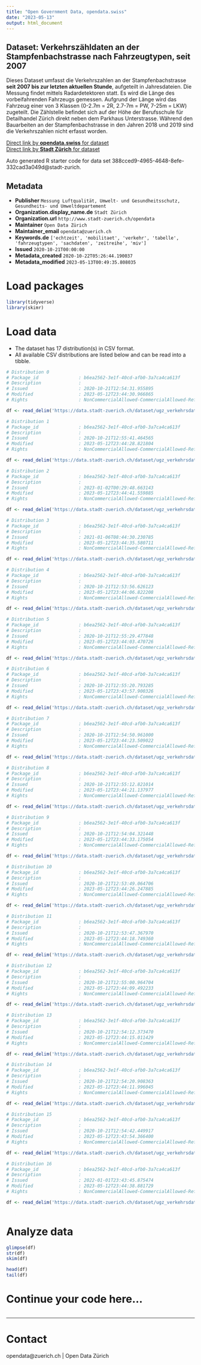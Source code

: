 ```yaml
---
title: "Open Government Data, opendata.swiss"
date: "2023-05-13"
output: html_document
---
```


## Dataset: Verkehrszähldaten an der Stampfenbachstrasse nach Fahrzeugtypen, seit 2007


Dieses Dataset umfasst die Verkehrszahlen an der Stampfenbachstrasse **seit 2007 bis zur letzten aktuellen Stunde**, aufgeteilt in Jahresdateien. Die Messung findet mittels Radardetektoren statt. Es wird die Länge des vorbeifahrenden Fahrzeugs gemessen. Aufgrund der Länge wird das Fahrzeug einer von 3 Klassen (0-2.7m = 2R, 2.7-7m = PW, 7-25m = LKW) zugeteilt. Die Zählstelle befindet sich auf der Höhe der Berufsschule für Detailhandel Zürich direkt neben dem Parkhaus Unterstrasse. 
Während den Bauarbeiten an der Stampfenbachstrasse in den Jahren 2018 und 2019 sind die Verkehrszahlen nicht erfasst worden.


[Direct link by **opendata.swiss** for dataset](https://opendata.swiss/de/dataset/verkehrszahldaten-an-der-stampfenbachstrasse-nach-fahrzeugtypen-seit-2007)<br>
[Direct link by **Stadt Zürich** for dataset](https://data.stadt-zuerich.ch/dataset/ugz_verkehrsdaten_stundenwerte_stampfenbachstrasse)

Auto generated R starter code for data set 388cced9-4965-4648-8efe-332cad3a049d@stadt-zurich.

## Metadata

- **Publisher** `Messung Luftqualität, Umwelt- und Gesundheitsschutz, Gesundheits- und Umweltdepartement`
- **Organization.display_name.de** `Stadt Zürich`
- **Organization.url** `http://www.stadt-zuerich.ch/opendata`
- **Maintainer** `Open Data Zürich`
- **Maintainer_email** `opendata@zuerich.ch`
- **Keywords.de** `['echtzeit', 'mobilitaet', 'verkehr', 'tabelle', 'fahrzeugtypen', 'sachdaten', 'zeitreihe', 'miv']`
- **Issued** `2020-10-21T00:00:00`
- **Metadata_created** `2020-10-22T05:26:44.190037`
- **Metadata_modified** `2023-05-13T00:49:35.808035`


# Load packages

```r

library(tidyverse)
library(skimr)

```

# Load data

-   The dataset has 17 distribution(s) in CSV format.
-   All available CSV distributions are listed below and can be read into a tibble.

```r

# Distribution 0
# Package_id               : b6ea2562-3e1f-40cd-afb0-3a7ca4ca613f
# Description              : 
# Issued                   : 2020-10-21T12:54:31.955895
# Modified                 : 2023-05-12T23:44:30.966865
# Rights                   : NonCommercialAllowed-CommercialAllowed-ReferenceNotRequired

df <- read_delim('https://data.stadt-zuerich.ch/dataset/ugz_verkehrsdaten_stundenwerte_stampfenbachstrasse/download/ugz_ogd_traffic_h1_2019.csv')

# Distribution 1
# Package_id               : b6ea2562-3e1f-40cd-afb0-3a7ca4ca613f
# Description              : 
# Issued                   : 2020-10-21T12:55:41.464565
# Modified                 : 2023-05-12T23:44:28.821804
# Rights                   : NonCommercialAllowed-CommercialAllowed-ReferenceNotRequired

df <- read_delim('https://data.stadt-zuerich.ch/dataset/ugz_verkehrsdaten_stundenwerte_stampfenbachstrasse/download/ugz_ogd_traffic_h1_2018.csv')

# Distribution 2
# Package_id               : b6ea2562-3e1f-40cd-afb0-3a7ca4ca613f
# Description              : 
# Issued                   : 2023-01-02T00:29:48.663143
# Modified                 : 2023-05-12T23:44:41.559885
# Rights                   : NonCommercialAllowed-CommercialAllowed-ReferenceNotRequired

df <- read_delim('https://data.stadt-zuerich.ch/dataset/ugz_verkehrsdaten_stundenwerte_stampfenbachstrasse/download/ugz_ogd_traffic_h1_2023.csv')

# Distribution 3
# Package_id               : b6ea2562-3e1f-40cd-afb0-3a7ca4ca613f
# Description              : 
# Issued                   : 2021-01-06T08:44:30.230785
# Modified                 : 2023-05-12T23:44:35.580711
# Rights                   : NonCommercialAllowed-CommercialAllowed-ReferenceNotRequired

df <- read_delim('https://data.stadt-zuerich.ch/dataset/ugz_verkehrsdaten_stundenwerte_stampfenbachstrasse/download/ugz_ogd_traffic_h1_2021.csv')

# Distribution 4
# Package_id               : b6ea2562-3e1f-40cd-afb0-3a7ca4ca613f
# Description              : 
# Issued                   : 2020-10-21T12:53:56.626123
# Modified                 : 2023-05-12T23:44:06.822208
# Rights                   : NonCommercialAllowed-CommercialAllowed-ReferenceNotRequired

df <- read_delim('https://data.stadt-zuerich.ch/dataset/ugz_verkehrsdaten_stundenwerte_stampfenbachstrasse/download/ugz_ogd_traffic_h1_2010.csv')

# Distribution 5
# Package_id               : b6ea2562-3e1f-40cd-afb0-3a7ca4ca613f
# Description              : 
# Issued                   : 2020-10-21T12:55:29.477848
# Modified                 : 2023-05-12T23:44:03.470726
# Rights                   : NonCommercialAllowed-CommercialAllowed-ReferenceNotRequired

df <- read_delim('https://data.stadt-zuerich.ch/dataset/ugz_verkehrsdaten_stundenwerte_stampfenbachstrasse/download/ugz_ogd_traffic_h1_2009.csv')

# Distribution 6
# Package_id               : b6ea2562-3e1f-40cd-afb0-3a7ca4ca613f
# Description              : 
# Issued                   : 2020-10-21T12:55:20.793285
# Modified                 : 2023-05-12T23:43:57.900326
# Rights                   : NonCommercialAllowed-CommercialAllowed-ReferenceNotRequired

df <- read_delim('https://data.stadt-zuerich.ch/dataset/ugz_verkehrsdaten_stundenwerte_stampfenbachstrasse/download/ugz_ogd_traffic_h1_2008.csv')

# Distribution 7
# Package_id               : b6ea2562-3e1f-40cd-afb0-3a7ca4ca613f
# Description              : 
# Issued                   : 2020-10-21T12:54:50.961000
# Modified                 : 2023-05-12T23:44:23.509022
# Rights                   : NonCommercialAllowed-CommercialAllowed-ReferenceNotRequired

df <- read_delim('https://data.stadt-zuerich.ch/dataset/ugz_verkehrsdaten_stundenwerte_stampfenbachstrasse/download/ugz_ogd_traffic_h1_2016.csv')

# Distribution 8
# Package_id               : b6ea2562-3e1f-40cd-afb0-3a7ca4ca613f
# Description              : 
# Issued                   : 2020-10-21T12:55:12.821014
# Modified                 : 2023-05-12T23:44:21.137977
# Rights                   : NonCommercialAllowed-CommercialAllowed-ReferenceNotRequired

df <- read_delim('https://data.stadt-zuerich.ch/dataset/ugz_verkehrsdaten_stundenwerte_stampfenbachstrasse/download/ugz_ogd_traffic_h1_2015.csv')

# Distribution 9
# Package_id               : b6ea2562-3e1f-40cd-afb0-3a7ca4ca613f
# Description              : 
# Issued                   : 2020-10-21T12:54:04.321448
# Modified                 : 2023-05-12T23:44:33.175054
# Rights                   : NonCommercialAllowed-CommercialAllowed-ReferenceNotRequired

df <- read_delim('https://data.stadt-zuerich.ch/dataset/ugz_verkehrsdaten_stundenwerte_stampfenbachstrasse/download/ugz_ogd_traffic_h1_2020.csv')

# Distribution 10
# Package_id               : b6ea2562-3e1f-40cd-afb0-3a7ca4ca613f
# Description              : 
# Issued                   : 2020-10-21T12:53:49.064706
# Modified                 : 2023-05-12T23:44:26.247885
# Rights                   : NonCommercialAllowed-CommercialAllowed-ReferenceNotRequired

df <- read_delim('https://data.stadt-zuerich.ch/dataset/ugz_verkehrsdaten_stundenwerte_stampfenbachstrasse/download/ugz_ogd_traffic_h1_2017.csv')

# Distribution 11
# Package_id               : b6ea2562-3e1f-40cd-afb0-3a7ca4ca613f
# Description              : 
# Issued                   : 2020-10-21T12:53:47.367970
# Modified                 : 2023-05-12T23:44:18.749360
# Rights                   : NonCommercialAllowed-CommercialAllowed-ReferenceNotRequired

df <- read_delim('https://data.stadt-zuerich.ch/dataset/ugz_verkehrsdaten_stundenwerte_stampfenbachstrasse/download/ugz_ogd_traffic_h1_2014.csv')

# Distribution 12
# Package_id               : b6ea2562-3e1f-40cd-afb0-3a7ca4ca613f
# Description              : 
# Issued                   : 2020-10-21T12:55:00.964704
# Modified                 : 2023-05-12T23:44:09.492233
# Rights                   : NonCommercialAllowed-CommercialAllowed-ReferenceNotRequired

df <- read_delim('https://data.stadt-zuerich.ch/dataset/ugz_verkehrsdaten_stundenwerte_stampfenbachstrasse/download/ugz_ogd_traffic_h1_2011.csv')

# Distribution 13
# Package_id               : b6ea2562-3e1f-40cd-afb0-3a7ca4ca613f
# Description              : 
# Issued                   : 2020-10-21T12:54:12.373470
# Modified                 : 2023-05-12T23:44:15.011429
# Rights                   : NonCommercialAllowed-CommercialAllowed-ReferenceNotRequired

df <- read_delim('https://data.stadt-zuerich.ch/dataset/ugz_verkehrsdaten_stundenwerte_stampfenbachstrasse/download/ugz_ogd_traffic_h1_2013.csv')

# Distribution 14
# Package_id               : b6ea2562-3e1f-40cd-afb0-3a7ca4ca613f
# Description              : 
# Issued                   : 2020-10-21T12:54:20.908363
# Modified                 : 2023-05-12T23:44:11.996045
# Rights                   : NonCommercialAllowed-CommercialAllowed-ReferenceNotRequired

df <- read_delim('https://data.stadt-zuerich.ch/dataset/ugz_verkehrsdaten_stundenwerte_stampfenbachstrasse/download/ugz_ogd_traffic_h1_2012.csv')

# Distribution 15
# Package_id               : b6ea2562-3e1f-40cd-afb0-3a7ca4ca613f
# Description              : 
# Issued                   : 2020-10-21T12:54:42.449917
# Modified                 : 2023-05-12T23:43:54.366400
# Rights                   : NonCommercialAllowed-CommercialAllowed-ReferenceNotRequired

df <- read_delim('https://data.stadt-zuerich.ch/dataset/ugz_verkehrsdaten_stundenwerte_stampfenbachstrasse/download/ugz_ogd_traffic_h1_2007.csv')

# Distribution 16
# Package_id               : b6ea2562-3e1f-40cd-afb0-3a7ca4ca613f
# Description              : 
# Issued                   : 2022-01-01T23:43:45.875474
# Modified                 : 2023-05-12T23:44:38.881729
# Rights                   : NonCommercialAllowed-CommercialAllowed-ReferenceNotRequired

df <- read_delim('https://data.stadt-zuerich.ch/dataset/ugz_verkehrsdaten_stundenwerte_stampfenbachstrasse/download/ugz_ogd_traffic_h1_2022.csv')



```

# Analyze data

```r

glimpse(df)
str(df)
skim(df)

head(df)
tail(df)

```

# Continue your code here...

```r

```

------------------------------------------------------------------------

# Contact

opendata@zuerich.ch | Open Data Zürich
